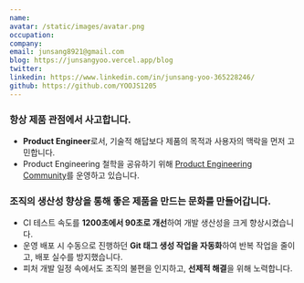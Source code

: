 ```yaml
---
name:
avatar: /static/images/avatar.png
occupation:
company:
email: junsang8921@gmail.com
blog: https://junsangyoo.vercel.app/blog
twitter:
linkedin: https://www.linkedin.com/in/junsang-yoo-365228246/
github: https://github.com/YOOJS1205
---
```


### 항상 제품 관점에서 사고합니다.

- **Product Engineer**로서, 기술적 해답보다 제품의 목적과 사용자의 맥락을 먼저 고민합니다.
- Product Engineering 철학을 공유하기 위해 [Product Engineering Community](https://www.productengineer.info/)를 운영하고 있습니다.

### 조직의 생산성 향상을 통해 좋은 제품을 만드는 문화를 만들어갑니다.

- CI 테스트 속도를 **1200초에서 90초로 개선**하여 개발 생산성을 크게 향상시켰습니다.
- 운영 배포 시 수동으로 진행하던 **Git 태그 생성 작업을 자동화**하여 반복 작업을 줄이고, 배포 실수를 방지했습니다.
- 피처 개발 일정 속에서도 조직의 불편을 인지하고, **선제적 해결**을 위해 노력합니다.
